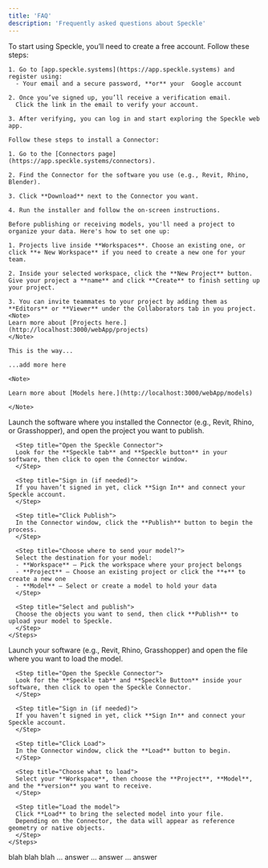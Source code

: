 ```yaml
---
title: 'FAQ'
description: 'Frequently asked questions about Speckle'
---
```


<AccordionGroup>
  <Accordion title="How to create an Account?">
    To start using Speckle, you’ll need to create a free account. Follow these steps:

    1. Go to [app.speckle.systems](https://app.speckle.systems) and register using:
      - Your email and a secure password, **or** your  Google account

    2. Once you’ve signed up, you’ll receive a verification email.  
      Click the link in the email to verify your account.

    3. After verifying, you can log in and start exploring the Speckle web app.
  </Accordion>
  <Accordion title="How to install a Speckle Connector?">

    Follow these steps to install a Connector:

    1. Go to the [Connectors page](https://app.speckle.systems/connectors).

    2. Find the Connector for the software you use (e.g., Revit, Rhino, Blender).

    3. Click **Download** next to the Connector you want.

    4. Run the installer and follow the on-screen instructions.
  </Accordion>
  <Accordion title="How to create a Project?">

    Before publishing or receiving models, you'll need a project to organize your data. Here's how to set one up:

    1. Projects live inside **Workspaces**. Choose an existing one, or click **+ New Workspace** if you need to create a new one for your team.

    2. Inside your selected workspace, click the **New Project** button. Give your project a **name** and click **Create** to finish setting up your project.

    3. You can invite teammates to your project by adding them as **Editors** or **Viewer** under the Collaborators tab in you project.
    <Note>
    Learn more about [Projects here.](http://localhost:3000/webApp/projects)
    </Note>
  </Accordion>
  <Accordion title="How to create a Model?">

    This is the way...

    ...add more here

    <Note>

    Learn more about [Models here.](http://localhost:3000/webApp/models)

    </Note>

  </Accordion>
  <Accordion title="How to publish a Model with a Speckle Connector?">
      <Steps>
      <Step title="Open your project">
      Launch the software where you installed the Connector (e.g., Revit, Rhino, or Grasshopper), and open the project you want to publish.
      </Step>

      <Step title="Open the Speckle Connector">
      Look for the **Speckle tab** and **Speckle button** in your software, then click to open the Connector window.
      </Step>

      <Step title="Sign in (if needed)">
      If you haven’t signed in yet, click **Sign In** and connect your Speckle account.
      </Step>

      <Step title="Click Publish">
      In the Connector window, click the **Publish** button to begin the process.
      </Step>

      <Step title="Choose where to send your model?">
      Select the destination for your model:
      - **Workspace** – Pick the workspace where your project belongs  
      - **Project** – Choose an existing project or click the **+** to create a new one  
      - **Model** – Select or create a model to hold your data
      </Step>

      <Step title="Select and publish">
      Choose the objects you want to send, then click **Publish** to upload your model to Speckle.
      </Step>
    </Steps>
  </Accordion>
  <Accordion title="How to Load a Model with a Speckle Connector?">
    <Steps>
      <Step title="Open your project">
      Launch your software (e.g., Revit, Rhino, Grasshopper) and open the file where you want to load the model.
      </Step>

      <Step title="Open the Speckle Connector">
      Look for the **Speckle tab** and **Speckle Button** inside your software, then click to open the Speckle Connector.
      </Step>

      <Step title="Sign in (if needed)">
      If you haven’t signed in yet, click **Sign In** and connect your Speckle account.
      </Step>

      <Step title="Click Load">
      In the Connector window, click the **Load** button to begin.
      </Step>

      <Step title="Choose what to load">
      Select your **Workspace**, then choose the **Project**, **Model**, and the **version** you want to receive.
      </Step>

      <Step title="Load the model">
      Click **Load** to bring the selected model into your file.  
      Depending on the Connector, the data will appear as reference geometry or native objects.
      </Step>
    </Steps>
  </Accordion>
  <Accordion title ="How to Load an IFC file?">
    blah blah blah
  </Accordion>
</AccordionGroup>

<AccordionGroup>
    <Accordion title="Question 1">
        ... answer
    </Accordion>
    <Accordion title="Question 2">
        ... answer
    </Accordion>
    <Accordion title="Question 3">
        ... answer
    </Accordion>
</AccordionGroup>